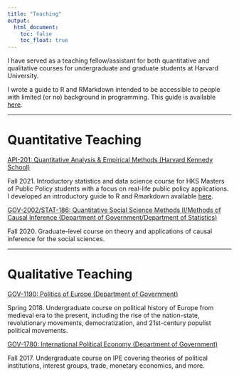 ```yaml
---
title: "Teaching"
output:
  html_document:
    toc: false
    toc_float: true
---
```


I have served as a teaching fellow/assistant for both quantitative and qualitative courses for undergraduate and graduate students at Harvard University.

I wrote a guide to R and RMarkdown intended to be accessible to people with limited (or no) background in programming. This guide is available [here](https://www.dropbox.com/sh/awup039cmngaqsb/AACutnJHvHOhDWvUNypbvpf5a?dl=0).

---

# Quantitative Teaching

[API-201: Quantitative Analysis & Empirical Methods (Harvard Kennedy School)](https://www.hks.harvard.edu/courses/quantitative-analysis-and-empirical-methods)

Fall 2021. Introductory statistics and data science course for HKS Masters of Public Policy students with a focus on real-life public policy applications. I developed an introductory guide to R and Rmarkdown available [here](https://www.dropbox.com/sh/awup039cmngaqsb/AACutnJHvHOhDWvUNypbvpf5a?dl=0).

[GOV-2002/STAT-186: Quantitative Social Science Methods II/Methods of Causal Inference (Department of Government/Department of Statistics)](https://imai.fas.harvard.edu/teaching/index.html)

Fall 2020. Graduate-level course on theory and applications of causal inference for the social sciences.  

---

# Qualitative Teaching

[GOV-1190: Politics of Europe (Department of Government)](https://scholar.harvard.edu/dziblatt/pages/collaborative-workconferences)

Spring 2018. Undergraduate course on political history of Europe from medieval era to the present, including the rise of the nation-state, revolutionary movements, democratization, and 21st-century populist political movements.


[GOV-1780: International Political Economy (Department of Government)](https://scholar.harvard.edu/jfrieden/classes/gov-1780-international-political-economy)

Fall 2017. Undergraduate course on IPE covering theories of political institutions, interest groups, trade, monetary economics, and more.
